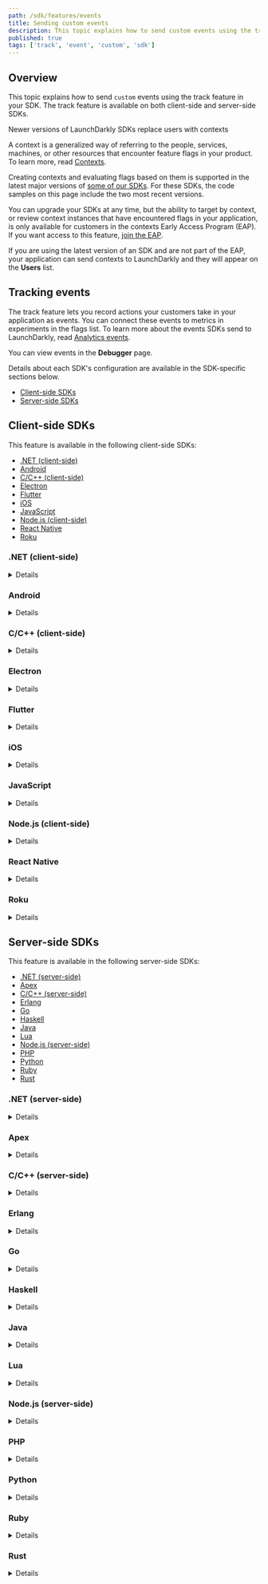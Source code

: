 ```yaml
---
path: /sdk/features/events
title: Sending custom events
description: This topic explains how to send custom events using the track feature in your SDK. The track feature is available on both client-side and server-side SDKs.
published: true
tags: ['track', 'event', 'custom', 'sdk']
---
```


## Overview

This topic explains how to send `custom` events using the track feature in your SDK. The track feature is available on both client-side and server-side SDKs.

<Callout intent="info">
<CalloutTitle>Newer versions of LaunchDarkly SDKs replace users with contexts</CalloutTitle>
<CalloutDescription>

A context is a generalized way of referring to the people, services, machines, or other resources that encounter feature flags in your product. To learn more, read [Contexts](/home/contexts).

Creating contexts and evaluating flags based on them is supported in the latest major versions of [some of our SDKs](/sdk). For these SDKs, the code samples on this page include the two most recent versions.

You can upgrade your SDKs at any time, but the ability to target by context, or review context instances that have encountered flags in your application, is only available for customers in the contexts Early Access Program (EAP). If you want access to this feature, [join the EAP](https://launchdarkly.com/eap).

If you are using the latest version of an SDK and are not part of the EAP, your application can send contexts to LaunchDarkly and they will appear on the **Users** list.

</CalloutDescription>
</Callout>

## Tracking events

The track feature lets you record actions your customers take in your application as events. You can connect these events to metrics in experiments in the flags list. To learn more about the events SDKs send to LaunchDarkly, read [Analytics events](/sdk/concepts/events).

You can view events in the **Debugger** page.

Details about each SDK's configuration are available in the SDK-specific sections below.

* [Client-side SDKs](#client-side-sdks)
* [Server-side SDKs](#server-side-sdks)

## Client-side SDKs

This feature is available in the following client-side SDKs:

* [.NET (client-side)](#net-client-side)
* [Android](#android)
* [C/C++ (client-side)](#cc-client-side)
* [Electron](#electron)
* [Flutter](#flutter)
* [iOS](#ios)
* [JavaScript](#javascript)
* [Node.js (client-side)](#nodejs-client-side)
* [React Native](#react-native)
* [Roku](#roku)

### .NET (client-side)

<Details summary="Expand .NET (client-side) code sample">

The `Track` method lets you record actions your users take on your site. This lets you record events that take place on your server.

Here's how:

<CodeTabs
  defaultValue="csharp"
  values={[
    { label: 'C#', value: 'csharp', },
  ]
}>
<CodeTabItem value="csharp">

```csharp
client.Track("metric-key-123abc");
```

</CodeTabItem>
</CodeTabs>

You can also attach custom data to your event by passing an extra parameter to `Track`, using the `LdValue` class to represent any value that can be encoded in JSON. To learn how, read [`LdClient.Track`](https://launchdarkly.github.io/dotnet-client-sdk/api/LaunchDarkly.Sdk.Client.LdClient.html#LaunchDarkly_Sdk_Client_LdClient_Track_System_String_LaunchDarkly_Sdk_LdValue_).
</Details>

### Android

<Details summary="Expand Android code sample">

The `track` method lets you record actions your end users take in your application. You can also attach custom JSON data to your event by passing an extra `JsonElement` parameter to `track`.

Here's how:

<CodeTabs
  defaultValue="java"
  values={[
    { label: 'Java', value: 'java', },
    { label: 'Kotlin', value: 'kotlin' }
  ]
}>
<CodeTabItem value="java">

```java
client.track("metric-key-123abc", data);
```

</CodeTabItem>
<CodeTabItem value="kotlin">

```kotlin
client.track("metric-key-123abc", data)
```

</CodeTabItem>
</CodeTabs>

To learn more, read [`track`](https://launchdarkly.github.io/android-client-sdk/com/launchdarkly/sdk/android/LDClientInterface.html#track-java.lang.String-).

You can also attach custom data to your event by calling [`TrackData`](https://launchdarkly.github.io/android-client-sdk/com/launchdarkly/sdk/android/LDClientInterface.html#trackData-java.lang.String-com.launchdarkly.sdk.LDValue-) or [`TrackMetric`](https://launchdarkly.github.io/android-client-sdk/com/launchdarkly/sdk/android/LDClientInterface.html#trackMetric-java.lang.String-com.launchdarkly.sdk.LDValue-double-).

</Details>

### C/C++ (client-side)

<Details summary="Expand C/C++ (client-side) code sample">

The `track` method allows you to record `custom` events in your application with LaunchDarkly:

<CodeTabs
  defaultValue="c"
  values={[
    { label: 'C/C++', value: 'c', },
  ]
}>
<CodeTabItem value="c">

```c
LDClientTrack(client, "YOUR_EVENT_KEY");
```

</CodeTabItem>
</CodeTabs>


To learn more, read [`LDClientTrack`](https://launchdarkly.github.io/c-client-sdk/client_8h.html#aed07ba2acbb632f26e63c633b0ef5df5).

You can also attach custom data to your event by calling [`LDClientTrackData`](https://launchdarkly.github.io/c-client-sdk/client_8h.html#aa46b7314691b447f514a432c673a54c3) or [`LDClientTrackMetric`](https://launchdarkly.github.io/c-client-sdk/client_8h.html#ab43d4a144c18509986b5e0a2f747cb8b).

</Details>

### Electron

<Details summary="Expand Electron code sample">

Evaluating flags, either with `variation()` or with `allFlags()`, produces analytics events which you can observe on your LaunchDarkly **Debugger** page. The initial user you specify in the client constructor, as well as any user you specify with `identify()`, produces an analytics event which is how LaunchDarkly receives your user data.

You can also explicitly send an event with any data you like using the `track` function:

<CodeTabs
  defaultValue="js"
  values={[
    { label: 'JavaScript', value: 'js', },
  ]
}>
<CodeTabItem value="js">

```js
client.track('my-custom-event-key', { customProperty: someValue });
```

</CodeTabItem>
</CodeTabs>

</Details>

### Flutter

<Details summary="Expand Flutter code sample">

The `track` method lets you record actions your users take in your you do application. You can have also attach custom JSON data to your event by passing an extra `LDValue` parameter to `track`.

Here's how:

<CodeTabs
  defaultValue="dart"
  values={[
    { label: 'Dart', value: 'dart', },
  ]
}>
<CodeTabItem value="dart">

```dart
await LDClient.track('metric-key-123abc', data: LDValue.objectBuilder().addBool("clicked-button", true).build());
```

</CodeTabItem>
</CodeTabs>

You can also attach custom data to your event using the [track method](https://launchdarkly.github.io/flutter-client-sdk/launchdarkly_flutter_client_sdk/LDClient/track.html) with optional parameters.
</Details>

### iOS

<Details summary="Expand iOS code sample">

In the iOS SDK, `track` is a `custom` event added to the LDClient event store. A client app can set a tracking event to allow client customized data analysis. After an app has called `track`, the app cannot remove the event from the event store. LDClient periodically transmits events to LaunchDarkly based on the frequency set in `LDConfig.eventFlushInterval`. The LDClient must be started and online.

After the SDK's event store is full, the SDK discards new events until the event store is cleared when it reports events to LaunchDarkly. Configure the size of the event store using `LDConfig.eventCapacity`. The first parameter, `key`, is the key for the event. The SDK does nothing with the key, which can be any string the client app sends. The second parameter, `data`, is the data for the event. The `data` parameter is optional. The SDK does nothing with the data, which can be any valid JSON item as an `LDValue` instance.

Optionally, you can add a `metricValue` parameter of type `Double` to `track` in Swift or as a required parameter to the overloaded `track` method in Objective-C.

<CodeTabs
  defaultValue="swift"
  values={[
    { label: 'Swift', value: 'swift', },
    { label: 'Objective-C', value: 'objc', },
  ]
}>
<CodeTabItem value="swift">

```swift
let data: LDValue = ["some-custom-key": "some-custom-value", "another-custom-key": 7]
try LDClient.get()!.track(key: "MY_TRACK_EVENT_NAME", data: data)
```

</CodeTabItem>
<CodeTabItem value="objc">

```objectivec
LDValue *data = [LDValue ofArray:@[[LDValue ofBool:YES], [LDValue ofNumber:@5.5]]];
[[LDClient get] trackWithKey:@"MY_TRACK_EVENT_NAME" data:data];
```

</CodeTabItem>
</CodeTabs>

To learn more, read the generated API documentation for [Swift](https://launchdarkly.github.io/ios-client-sdk/Classes/LDClient.html#/Events) or [Objective-C](https://launchdarkly.github.io/ios-client-sdk/Classes/ObjcLDClient.html#/Events).
</Details>

### JavaScript

<Details summary="Expand JavaScript code sample">

You can record `custom` events using the `track` function. In LaunchDarkly, you can connect these events to metrics in experiments. To learn more, read [About Experimentation](/home/about-experimentation).

Call `track` with the event name to record custom conversion metrics.

The second argument is optional. It assists with observational analytics for Data Export destinations. With Data Export, the second argument gives additional information without saving the data to the LaunchDarkly context.

To call `track`:

<CodeTabs
  defaultValue="js"
  values={[
    { label: 'JavaScript', value: 'js', },
  ]
}>
<CodeTabItem value="js">

```js
client.track('event-name-123abc', { customProperty: someValue });
```

</CodeTabItem>
</CodeTabs>

To learn how to attach custom data to your event with optional parameters, read [`track`](https://launchdarkly.github.io/js-client-sdk/interfaces/LDClient.html#track).

#### Tracking click and page view events in JavaScript
---
<br/>

If you've defined click or page view metrics in LaunchDarkly, they'll be sent automatically once the client has been initialized. You do not have to do anything else with the client to send click or page view metrics.

To learn more about click and page view metrics, read [About Experimentation](/home/about-experimentation).

<Callout intent="info">
<CalloutTitle>Single-page apps</CalloutTitle>
<CalloutDescription>

The SDK automatically handles URL changes made by the HTML5 history API or by changing the URL hash fragment, and will trigger <code>click</code> and <code>page view</code> events correctly.

</CalloutDescription>
</Callout>

#### Analytics in JavaScript
---

Evaluating flags, either with `variation()` or with `allFlags()`, produces analytics events which you can observe on your LaunchDarkly **Debugger** page. The initial context you specify in the client constructor, as well as any context you specify with `identify()`, produces an analytics event which is how LaunchDarkly receives your context data.

You can also explicitly send an event with any data you like using the `track` function. The second argument is optional. For example:

<CodeTabs
  defaultValue="js"
  values={[
    { label: 'JavaScript', value: 'js', },
  ]
}>
<CodeTabItem value="js">

```js
client.track('your-event-name', { customProperty: someValue });
```
</CodeTabItem>
</CodeTabs>

If you define click conversion or page view conversion metrics in LaunchDarkly, the SDK sends them automatically after you have initialized the client. You do not have to do anything else with the client to send click or page view goals. The SDK will generate `page view` events correctly regardless of how the URL is changed, such as by the HTML5 history API, by changing the URL hash fragment, etc.

To learn more about metrics, read [Creating metrics](/home/creating-experiments/metrics).

<Callout intent="info">
<CalloutTitle>Do Not Track and ad blocking software</CalloutTitle>
<CalloutDescription>

The JavaScript SDK respects the [Do Not Track events](https://www.eff.org/issues/do-not-track) header. If an end user has Do Not Track enabled in their browser, the SDK does not send analytics events for flag evaluations or goals to `events.launchdarkly.com`. In addition, ad blocking software may block analytics events from being sent. This does not impact feature flag evaluations.

</CalloutDescription>
</Callout>
</Details>

### Node.js (client-side)

<Details summary="Expand Node.js (client-side) code sample">

The `track` method lets you record actions your users take, giving them any event name you want. This lets you record events that take place client-side. The current user data automatically accompany the event.

Here's an example:

<CodeTabs
  defaultValue="js"
  values={[
    { label: 'JavaScript', value: 'js', },
  ]
}>
<CodeTabItem value="js">

```js
client.track('something-happened');

client.track('something-happened-with-custom-data', { someData: 2 });
```

</CodeTabItem>
</CodeTabs>

To learn how to attach custom data to your event with optional parameters, read [`track`](https://launchdarkly.github.io/node-client-sdk/interfaces/_launchdarkly_node_client_sdk_.ldclient.html#track).
</Details>

### React Native

<Details summary="Expand React Native code sample">

The `track` method lets you record actions your users take in your app. You can also attach custom JSON data to your event by passing an extra parameter to `track`.

<Callout intent="info">
<CalloutTitle>Availability</CalloutTitle>
<CalloutDescription>This parameter is available in v2.1.0 and later.</CalloutDescription>
</Callout>

Optionally, you can add a `metricValue` parameter to the `track` method if you are using the latest version of Experimentation.

Here's how:

<CodeTabs
  defaultValue="js"
  values={[
    { label: 'JavaScript', value: 'js', },
  ]
}>
<CodeTabItem value="js">

```js
client.track('metric-flag-key-123abc', false);
client.track('metric-flag-key-with-data-456def', {some_data: 'value'});
```

</CodeTabItem>
</CodeTabs>

To learn how to attach custom data to your event with optional parameters, read [`track`](https://launchdarkly.github.io/react-native-client-sdk/classes/LDClient.html#track).
</Details>

### Roku

<Details summary="Expand Roku code sample">

The `track` method lets you record `custom` events in your application with LaunchDarkly.

Here's how:

<CodeTabs
  defaultValue="brightscript"
  values={[
    { label: 'BrightScript', value: 'brightscript', },
  ]
}>
<CodeTabItem value="brightscript">

```brightscript
REM without optional data
launchDarkly.track("YOUR_EVENT_KEY")

REM with optional data
launchDarkly.track("YOUR_EVENT_KEY", {"customField": 123})

REM with optional numeric metric
launchDarkly.track("YOUR_EVENT_KEY", invalid, 52.3)

```

</CodeTabItem>
</CodeTabs>
</Details>

## Server-side SDKs

This feature is available in the following server-side SDKs:

* [.NET (server-side)](#net-server-side)
* [Apex](#apex)
* [C/C++ (server-side)](#cc-server-side)
* [Erlang](#erlang)
* [Go](#go)
* [Haskell](#haskell)
* [Java](#java)
* [Lua](#lua)
* [Node.js (server-side)](#nodejs-server-side)
* [PHP](#php)
* [Python](#python)
* [Ruby](#ruby)
* [Rust](#rust)

### .NET (server-side)

<Details summary="Expand .NET (server-side) code sample">

The [`Track`](https://launchdarkly.github.io/dotnet-server-sdk/api/LaunchDarkly.Sdk.Server.LdClient.html#LaunchDarkly_Sdk_Server_LdClient_Track_) method lets you record actions customers take on your site. This lets you record events that take place on your server. In LaunchDarkly, you can tie these events to metrics in Experimentation.

Here's an example:

<CodeTabs
  defaultValue="csharp"
  values={[
    { label: 'C#, .NET SDK 7.0', value: 'csharp', },
    { label: 'C#, .NET SDK 6.x', value: 'csharp-6.x', },
  ]
}>
<CodeTabItem value="csharp">

```csharp
client.Track("metric-key-123abc", context);
```

</CodeTabItem>
<CodeTabItem value="csharp-6.x">

```csharp
client.Track("metric-key-123abc", user);
```

</CodeTabItem>
</CodeTabs>

You can also attach custom data to your event by passing an extra parameter to `Track`. To do this, use the [`LdValue`](https://launchdarkly.github.io/dotnet-server-sdk/api/LaunchDarkly.Sdk.LdValue.html) type, which can contain any kind of data supported by JSON. You can also pass another parameter for a custom metric value.
</Details>

### Apex

<Details summary="Expand Apex code sample">

The `track` method lets you record actions your users take in your you do application. You can also attach custom JSON data to your event by passing an `LDValue` parameter to `track`, or a custom metric value by passing a `Double` parameter.

Here's how:

<CodeTabs
  defaultValue="java"
  values={[
    { label: 'Apex', value: 'java', },
  ]
}>
<CodeTabItem value="java">

```java
client.track(user, 'metric-key-123abc', 52.3, LDValue.of('my value'));
```

</CodeTabItem>
</CodeTabs>

To learn how to attach custom data to your event with extra parameters, read [Other methods](https://github.com/launchdarkly/apex-server-sdk/blob/master/doc.md#other-methods-1).
</Details>

### C/C++ (server-side)

<Details summary="Expand C/C++ (server-side) code sample">

The `LDClientTrack` function lets you record actions your users take on your site. This lets you record events that take place on your server.

Here's how:

<CodeTabs
  defaultValue="c"
  values={[
    { label: 'C/C++', value: 'c', },
  ]
}>
<CodeTabItem value="c">

```c
LDClientTrack(client, "metric-key-123abc", user, NULL);
```

</CodeTabItem>
</CodeTabs>

To learn more, read [`LDClientTrack()`](https://launchdarkly.github.io/c-server-sdk/client_8h.html#aef1fb9d7ad8cf35f95b7bfd0ab7d75b1).

You can also attach custom data to your event by calling [`LDClientTrackMetric()`](https://launchdarkly.github.io/c-server-sdk/client_8h.html#af3d2df29367d8178dd4a3c2804cd3bec).

</Details>

### Erlang

<Details summary="Expand Erlang code sample">

The `track` function lets you record actions your users take on your site. This lets you record events that take place on your server.

Here's how:

<CodeTabs
  defaultValue="erlang"
  values={[
    { label: 'Erlang', value: 'erlang', },
  ]
}>
<CodeTabItem value="erlang">

```
ldclient:track(<<"metric-key-123abc">>, #{key => <<"user-key-123abc">>}, #{data => <<"example">>})
```

</CodeTabItem>
</CodeTabs>

To learn more, read [`track`](https://hexdocs.pm/launchdarkly_server_sdk/ldclient.html#track-3).

You can also attach a JSON object containing arbitrary data to your event, or a custom metric value. To learn how, read [`track_metric`](https://hexdocs.pm/launchdarkly_server_sdk/ldclient.html#track_metric-4).
</Details>

### Go

<Details summary="Expand Go code sample">

The `Track` methods allow you to record actions your customers take on your site. This lets you record events that take place on your server.

In this example, we use [`TrackEvent`](https://pkg.go.dev/github.com/launchdarkly/go-server-sdk/v6#LDClient.TrackEvent) to send an event called `completed-purchase`. This event can correspond to a metric with the same key.

Here's how:

<CodeTabs
  defaultValue="go"
  values={[
    { label: 'Go SDK v6.0', value: 'go', },
    { label: 'Go SDK v5.x', value: 'go-v5' },
  ]
}>
<CodeTabItem value="go">

```go
client.TrackEvent("completed-purchase", context)
```

</CodeTabItem>
<CodeTabItem value="go-v5">

```go
client.TrackEvent("completed-purchase", user)
```

</CodeTabItem>
</CodeTabs>

You can also attach custom data to your event by calling [`TrackData`](https://pkg.go.dev/github.com/launchdarkly/go-server-sdk/v6#LDClient.TrackData), which takes an extra parameter. Or, if you are using experimentation, you can specify a numeric metric with [`TrackMetric`](https://pkg.go.dev/github.com/launchdarkly/go-server-sdk/v6#LDClient.TrackMetric).

</Details>

### Haskell

<Details summary="Expand Haskell code sample">

The `track` function lets you record actions your users take on your site. This lets you record events that take place on your server.

Here's how:

<CodeTabs
  defaultValue="haskell"
  values={[
    { label: 'Haskell', value: 'haskell', },
  ]
}>
<CodeTabItem value="haskell">

```haskell
track client user "metric-key-123abc" Nothing Nothing
```
</CodeTabItem>
</CodeTabs>

You can also attach a JSON object containing arbitrary data to your event, or a custom metric value. To learn how, read [`track`](https://launchdarkly.github.io/haskell-server-sdk/src/LaunchDarkly.Server.Client.html#track).
</Details>

### Java

<Details summary="Expand Java code sample">

The [`track`](https://javadoc.io/doc/com.launchdarkly/launchdarkly-java-server-sdk/latest/com/launchdarkly/sdk/server/LDClient.html#track(java.lang.String,com.launchdarkly.sdk.LDContext)) method lets you record actions end users take on your site. This lets you record events that take place on your server.

Here's how:

<CodeTabs
  defaultValue="java"
  values={[
    { label: 'Java SDK v6.0', value: 'java', },
    { label: 'Java SDK v5.x', value: 'java-v5', },
  ]
}>
<CodeTabItem value="java">

```java
client.track("metric-key-123abc", context);
```

</CodeTabItem>
<CodeTabItem value="java-v5">

```java
client.track("metric-key-123abc", user);
```

</CodeTabItem>
</CodeTabs>

You can also attach custom JSON data to your event with an alternate version of `track`, [`trackData`](https://javadoc.io/doc/com.launchdarkly/launchdarkly-java-server-sdk/latest/com/launchdarkly/sdk/server/LDClient.html#trackData(java.lang.String,com.launchdarkly.sdk.LDContext,com.launchdarkly.sdk.LDValue)). You can set the data to any value that can be represented in JSON. To learn more, read [`LDValue`](https://javadoc.io/doc/com.launchdarkly/launchdarkly-java-server-sdk/latest/com/launchdarkly/sdk/LDValue.html).

If you are using [Experimentation](/home/about-experimentation), you can specify a numeric metric with [`trackMetric`](https://javadoc.io/doc/com.launchdarkly/launchdarkly-java-server-sdk/latest/com/launchdarkly/sdk/server/LDClient.html#trackMetric(java.lang.String,com.launchdarkly.sdk.LDContext,com.launchdarkly.sdk.LDValue,double)).

</Details>

### Lua

<Details summary="Expand Lua code sample">

The `track` method lets you record actions your users take. This lets you record events that take place on your server.

Here's how:

<CodeTabs
  defaultValue="lua"
  values={[
    { label: 'Lua', value: 'lua', },
  ]
}>
<CodeTabItem value="lua">

```lua
client:track("metric-key-123abc", user);
```

</CodeTabItem>
</CodeTabs>

You can also attach an object containing arbitrary data to your event. To learn how, read [`track`](https://launchdarkly.github.io/lua-server-sdk/modules/launchdarkly-server-sdk.html#track).

</Details>

### Node.js (server-side)


<Details summary="Expand Node.js (server-side) code sample">

The `track` method lets you record actions that end users take on your site. This lets you record events that take place on your server.

Here's how:

<CodeTabs
  defaultValue="js"
  values={[
    { label: 'Node.js SDK v7', value: 'js', },
    { label: 'Node.js SDK v6.x and older', value: 'js-old', },
  ]
}>
<CodeTabItem value="js">

```js
client.track('metric-key-123abc', context);
```

</CodeTabItem>
<CodeTabItem value="js-old">

```js
client.track('metric-key-123abc', user);
```

</CodeTabItem>
</CodeTabs>

You can also attach custom data to your event with optional parameters. To learn how, read [track](https://launchdarkly.github.io/node-server-sdk/interfaces/_launchdarkly_node_server_sdk_.LDClient.html#track).

</Details>

### PHP

<Details summary="Expand PHP code sample">

The `track` method lets you record actions your users take on your site. This lets you record events that take place on your server.

Here's how:

<CodeTabs
  defaultValue="php"
  values={[
    { label: 'PHP', value: 'php', },
  ]
}>
<CodeTabItem value="php">

```php
$client->track("metric-key-123abc", user);
```

</CodeTabItem>
</CodeTabs>

You can also attach custom data, including anything that can be marshaled to JSON, to your event by passing an extra parameter to `track`. To learn how, read [`track()`](https://launchdarkly.github.io/php-server-sdk/classes/LaunchDarkly-LDClient.html#method_track).
</Details>

### Python

<Details summary="Expand Python code sample">

The `track` method lets you record actions end users take on your site. This lets you record events that take place on your server.

Here's how:

<CodeTabs
  defaultValue="python"
  values={[
    { label: 'Python SDK v8.0', value: 'python', },
    { label: 'Python SDK v7.x', value: 'python-v7', },
  ]
}>
<CodeTabItem value="python">

```python
ldclient.get().track("metric-key-123abc", context)
```

</CodeTabItem>
<CodeTabItem value="python-v7">

```python
ldclient.get().track("metric-key-123abc", user)
```

</CodeTabItem>
</CodeTabs>

You can also attach custom data to your event with optional parameters. To learn how, read [`track`](https://launchdarkly-python-sdk.readthedocs.io/en/latest/api-main.html#ldclient.client.LDClient.track).
</Details>

### Ruby

<Details summary="Expand Ruby code sample">

The `track` method lets you record actions your users take on your site. This lets you record events that take place on your server.

Here's how:

<CodeTabs
  defaultValue="ruby"
  values={[
    { label: 'Ruby', value: 'ruby', },
  ]
}>
<CodeTabItem value="ruby">

```ruby
client.track("metric-key-123abc", user)
```

</CodeTabItem>
</CodeTabs>

You can also attach an extra hash containing arbitrary data to your event. To learn how, read [`track`](https://launchdarkly.github.io/ruby-server-sdk/LaunchDarkly/LDClient.html#track-instance_method).
</Details>

### Rust

<Details summary="Expand Rust code sample">

The `track` methods allow you to record actions your end users take on your site. This lets you record events that take place on your server.

In this example, we use [`track_event`](https://docs.rs/launchdarkly-server-sdk/latest/launchdarkly_server_sdk/struct.Client.html#method.track_event) to send an event called `completed-purchase`. This event can correspond to a metric with the same key.

Here's how:

<CodeTabs
  defaultValue="rust"
  values={[
    { label: 'Rust SDK v1', value: 'rust', },
    { label: 'Rust SDK beta', value: 'rust-beta', },
  ]
}>
<CodeTabItem value="rust">

```rust
client.track_event(context, "completed-purchase");
```
</CodeTabItem>
<CodeTabItem value="rust-beta">

```rust
client.track_event(user, "completed-purchase");
```
</CodeTabItem>
</CodeTabs>

You can also attach custom data to your event by calling [`track_data`](https://docs.rs/launchdarkly-server-sdk/latest/launchdarkly_server_sdk/struct.Client.html#method.track_data), which takes an extra parameter. Or, if you are using experimentation, you can specify a numeric metric with [`track_metric`](https://docs.rs/launchdarkly-server-sdk/latest/launchdarkly_server_sdk/struct.Client.html#method.track_metric).
</Details>
